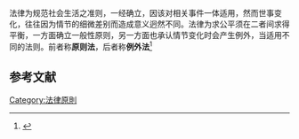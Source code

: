 {{Expert needed|subject=法律|time=2022-05-27T14:09:29+00:00}}
法律为规范社会生活之准则，一经确立，因该对相关事件一体适用，然而世事变化，往往因为情节的细微差别而造成意义迥然不同。法律为求公平须在二者间求得平衡，一方面确立一般性原则，另一方面也承认情节变化时会产生例外，当适用不同的法则。前者称'''原则法'''，后者称'''例外法'''<ref>{{cite book|title=法學緖論|author=[[管歐|管歐]]|page=197|date=1996|publisher=五南图书出版公司}}</ref>

==参考文献==
{{reflist}}

[[Category:法律原則|Category:法律原則]]